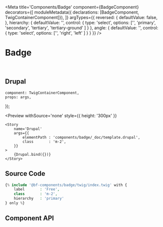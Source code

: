 


<Meta 
    title='Components/Badge' 
    component={BadgeComponent}
    decorators={[
        moduleMetadata({ declarations: [BadgeComponent, TwigContainerComponent]}),
    ]}
    argTypes={{
        reversed: {
            defaultValue: false,
        },
        hierarchy: {
            defaultValue: '',
            control: {
                type: 'select',
                options: ['', 'primary', 'secondary', 'tertiary', 'tertiary-ground' ]
            }
        },
        angle: {
            defaultValue: '',
            control: {
                type: 'select',
                options: ['', 'right', 'left' ]
            }
        }
    }}
/>


# Badge

<br/>

## Drupal

    component: TwigContainerComponent,
    props: args,
});

<Preview
    withSource='none'
    style={{ height: '300px' }}
>
    <Story 
        name='Drupal'
        args={{ 
            elementPath : 'components/badge/_doc/template.drupal',
            class       : 'm-2',
        }}
    >
        {Drupal.bind({})}
    </Story>
</Preview>


## Source Code

```php
{% include '@bf-components/badge/twig/index.twig' with {
    label       : 'Free',
    class       : 'm-2',
    hierarchy   : 'primary'
} only %}
```


## Component API

<Props of={BadgeComponent} />